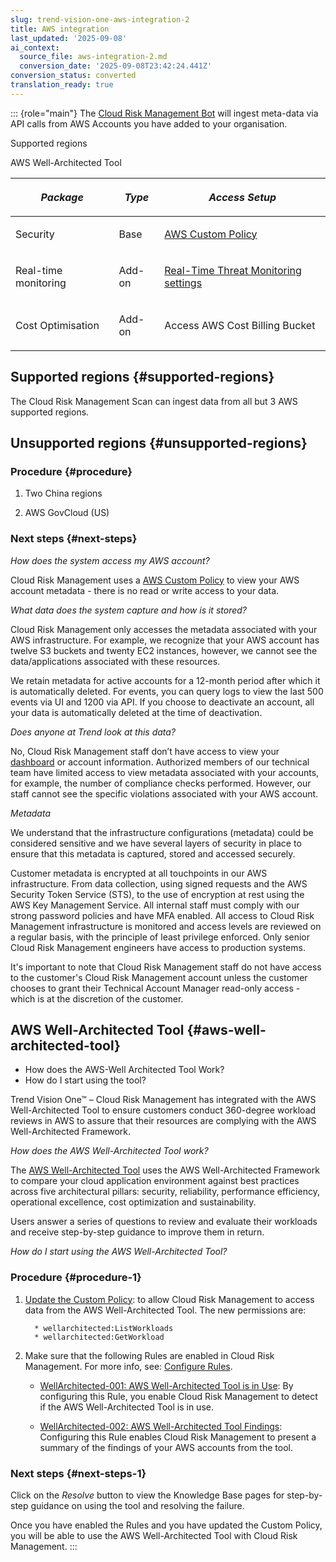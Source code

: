 ```yaml
---
slug: trend-vision-one-aws-integration-2
title: AWS integration
last_updated: '2025-09-08'
ai_context:
  source_file: aws-integration-2.md
  conversion_date: '2025-09-08T23:42:24.441Z'
conversion_status: converted
translation_ready: true
---
```


::: {role="main"}
The [Cloud Risk Management Bot](cloudIdentityBot.mdx) will ingest meta-data via API calls from AWS Accounts you have added to your organisation.

Supported regions

AWS Well-Architected Tool

<table>
<thead>
<tr>
<th><p><em>Package</em></p></th>
<th><p><em>Type</em></p></th>
<th><p><em>Access Setup</em></p></th>
</tr>
</thead>
<tbody>
<tr>
<td><p>Security</p></td>
<td><p>Base</p></td>
<td><p><a href="trend-vision-one-aws-custom-policy">AWS Custom Policy</a></p></td>
</tr>
<tr>
<td><p>Real-time monitoring</p></td>
<td><p>Add-on</p></td>
<td><p><a href="trend-vision-one-realtime-threat-monitor">Real-Time Threat Monitoring settings</a></p></td>
</tr>
<tr>
<td><p>Cost Optimisation</p></td>
<td><p>Add-on</p></td>
<td><p>Access AWS Cost Billing Bucket</p></td>
</tr>
</tbody>
</table>

## Supported regions {#supported-regions}

The Cloud Risk Management Scan can ingest data from all but 3 AWS supported regions.

## Unsupported regions {#unsupported-regions}

### Procedure {#procedure}

1.  Two China regions

2.  AWS GovCloud (US)

### Next steps {#next-steps}

*How does the system access my AWS account?*

Cloud Risk Management uses a [AWS Custom Policy](aws-custom-policy.mdx) to view your AWS account metadata - there is no read or write access to your data.

*What data does the system capture and how is it stored?*

Cloud Risk Management only accesses the metadata associated with your AWS infrastructure. For example, we recognize that your AWS account has twelve S3 buckets and twenty EC2 instances, however, we cannot see the data/applications associated with these resources.

We retain metadata for active accounts for a 12-month period after which it is automatically deleted. For events, you can query logs to view the last 500 events via UI and 1200 via API. If you choose to deactivate an account, all your data is automatically deleted at the time of deactivation.

*Does anyone at Trend look at this data?*

No, Cloud Risk Management staff don’t have access to view your [dashboard](cloud-identity-dashboard-view.mdx) or account information. Authorized members of our technical team have limited access to view metadata associated with your accounts, for example, the number of compliance checks performed. However, our staff cannot see the specific violations associated with your AWS account.

*Metadata*

We understand that the infrastructure configurations (metadata) could be considered sensitive and we have several layers of security in place to ensure that this metadata is captured, stored and accessed securely.

Customer metadata is encrypted at all touchpoints in our AWS infrastructure. From data collection, using signed requests and the AWS Security Token Service (STS), to the use of encryption at rest using the AWS Key Management Service. All internal staff must comply with our strong password policies and have MFA enabled. All access to Cloud Risk Management infrastructure is monitored and access levels are reviewed on a regular basis, with the principle of least privilege enforced. Only senior Cloud Risk Management engineers have access to production systems.

It's important to note that Cloud Risk Management staff do not have access to the customer's Cloud Risk Management account unless the customer chooses to grant their Technical Account Manager read-only access - which is at the discretion of the customer.

## AWS Well-Architected Tool {#aws-well-architected-tool}

- How does the AWS-Well Architected Tool Work?
- How do I start using the tool?

Trend Vision One™ – Cloud Risk Management has integrated with the AWS Well-Architected Tool to ensure customers conduct 360-degree workload reviews in AWS to assure that their resources are complying with the AWS Well-Architected Framework.

*How does the AWS Well-Architected Tool work?*

The [AWS Well-Architected Tool](https://aws.amazon.com/well-architected-tool/) uses the AWS Well-Architected Framework to compare your cloud application environment against best practices across five architectural pillars: security, reliability, performance efficiency, operational excellence, cost optimization and sustainability.

Users answer a series of questions to review and evaluate their workloads and receive step-by-step guidance to improve them in return.

*How do I start using the AWS Well-Architected Tool?*

### Procedure {#procedure-1}

1.  [Update the Custom Policy](aws-custom-policy.mdx): to allow Cloud Risk Management to access data from the AWS Well-Architected Tool. The new permissions are:

    ``` codeblock
      * wellarchitected:ListWorkloads
      * wellarchitected:GetWorkload
    ```

2.  Make sure that the following Rules are enabled in Cloud Risk Management. For more info, see: [Configure Rules](rules-configuration.mdx).

    - [WellArchitected-001: AWS Well-Architected Tool is in Use](https://www.cloudconformity.com/knowledge-base=96b226c5-530f-49eb-b89e-74625f50f5f0/aws/WellArchitected/in-use=8e01f997-281b-442d-99a0-daa0b6b060ba.mdx): By configuring this Rule, you enable Cloud Risk Management to detect if the AWS Well-Architected Tool is in use.

    - [WellArchitected-002: AWS Well-Architected Tool Findings](https://www.cloudconformity.com/knowledge-base=96b226c5-530f-49eb-b89e-74625f50f5f0/aws/WellArchitected/findings.mdx): Configuring this Rule enables Cloud Risk Management to present a summary of the findings of your AWS accounts from the tool.

### Next steps {#next-steps-1}

Click on the *Resolve* button to view the Knowledge Base pages for step-by-step guidance on using the tool and resolving the failure.

Once you have enabled the Rules and you have updated the Custom Policy, you will be able to use the AWS Well-Architected Tool with Cloud Risk Management.
:::
